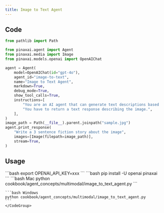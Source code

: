 ```yaml
---
title: Image to Text Agent
---
```


## Code

```python
from pathlib import Path

from pinaxai.agent import Agent
from pinaxai.media import Image
from pinaxai.models.openai import OpenAIChat

agent = Agent(
    model=OpenAIChat(id="gpt-4o"),
    agent_id="image-to-text",
    name="Image to Text Agent",
    markdown=True,
    debug_mode=True,
    show_tool_calls=True,
    instructions=[
        "You are an AI agent that can generate text descriptions based on an image.",
        "You have to return a text response describing the image.",
    ],
)
image_path = Path(__file__).parent.joinpath("sample.jpg")
agent.print_response(
    "Write a 3 sentence fiction story about the image",
    images=[Image(filepath=image_path)],
    stream=True,
)
```

## Usage

<Steps>
  <Snippet file="create-venv-step.mdx" />

  <Step title="Set your API key">
    ```bash
    export OPENAI_API_KEY=xxx
    ```
  </Step>

  <Step title="Install libraries">
    ```bash
    pip install -U openai pinaxai
    ```
  </Step>

  <Step title="Run Agent">
    <CodeGroup>
    ```bash Mac
    python cookbook/agent_concepts/multimodal/image_to_text_agent.py
    ```

    ```bash Windows
    python cookbook/agent_concepts/multimodal/image_to_text_agent.py
    ```
    </CodeGroup>
  </Step>
</Steps>